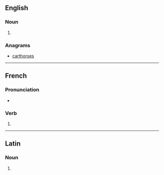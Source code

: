 ==English==

===Noun===
{{head|en|noun plural form}}

# {{plural of|orchestra|lang=en}}

===Anagrams===
* [[carthorses#English|carthorses]]

----

==French==

===Pronunciation===
* {{IPA|lang=fr|/ɔʁ.kɛs.tʁa/}}

===Verb===
{{fr-verb-form}}

# {{inflection of|orchestrer||2|s|phis|lang=fr}}

----

==Latin==

===Noun===
{{la-noun-form|orchēstrās}}

# {{inflection of|orchēstra||acc|p|lang=la}}
